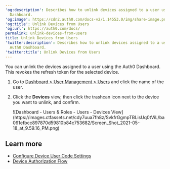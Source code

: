 ---
'og:description': Describes how to unlink devices assigned to a user using the Auth0
  Dashboard.
'og:image': https://cdn2.auth0.com/docs-v2/1.14553.0/img/share-image.png
'og:title': Unlink Devices from Users
'og:url': https://auth0.com/docs/
permalink: unlink-devices-from-users
title: Unlink Devices from Users
'twitter:description': Describes how to unlink devices assigned to a user using the
  Auth0 Dashboard.
'twitter:title': Unlink Devices from Users
---
You can unlink the devices assigned to a user using the <Tooltip tip="Auth0 Dashboard: Auth0's main product to configure your services." cta="View Glossary" href="/docs/glossary?term=Auth0+Dashboard">Auth0 Dashboard</Tooltip>. This revokes the <Tooltip tip="Auth0 Dashboard: Auth0's main product to configure your services." cta="View Glossary" href="/docs/glossary?term=refresh+token">refresh token</Tooltip> for the selected device.

1. Go to [Dashboard > User Management > Users](https://manage.auth0.com/#/users) and click the name of the user.
2. Click the **Devices** view, then click the trashcan icon next to the device you want to unlink, and confirm.

   <Frame>![Dashboard - Users & Roles - Users - Devices View](https://images.ctfassets.net/cdy7uua7fh8z/SvkfrGgmpTBLisUq0tViL/ba091efbcc897870d59810b84c753682/Screen_Shot_2021-05-18_at_9.59.16_PM.png)</Frame>

## Learn more

* [Configure Device User Code Settings](/docs/get-started/tenant-settings/configure-device-user-code-settings)
* [Device Authorization Flow](/docs/get-started/authentication-and-authorization-flow/device-authorization-flow)